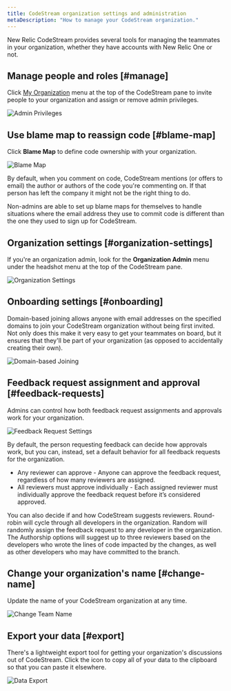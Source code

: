 ```yaml
---
title: CodeStream organization settings and administration
metaDescription: "How to manage your CodeStream organization."
---
```


New Relic CodeStream provides several tools for managing the teammates in your organization, whether they have accounts with New Relic One or not.

## Manage people and roles [#manage]

Click [My Organization](/docs/codestream/how-use-codestream/my-organization) menu at the top of the CodeStream pane to invite people to your organization and assign or remove admin privileges.

![Admin Privileges](/images/AdminRights2.png)

## Use blame map to reassign code [#blame-map]

Click **Blame Map** to define code ownership with your organization.

![Blame Map](/images/MyOrgBlameMap.png)

By default, when you comment on code, CodeStream mentions (or offers to email) the author or authors of the code you're commenting on. If that person has left the company it might not be the right thing to do. 

Non-admins are able to set up blame maps for themselves to handle situations where the email address they use to commit code is different than the one they used to sign up for CodeStream.

## Organization settings [#organization-settings]

If you're an organization admin, look for the **Organization Admin** menu under the headshot menu at the top of the CodeStream pane.

![Organization Settings](/images/OrganizationSettings.png)

## Onboarding settings [#onboarding]

Domain-based joining allows anyone with email addresses on the specified domains to join your CodeStream organization without being first invited. Not only does this make it very easy to get your teammates on board, but it ensures that they'll be part of your organization (as opposed to accidentally creating their own).

![Domain-based Joining](/images/OnboardingDomainJoining.png)

## Feedback request assignment and approval [#feedback-requests]

Admins can control how both feedback request assignments and approvals work for your organization. 

![Feedback Request Settings](/images/FRTeamSettings.png)

By default, the person requesting feedback can decide how approvals work, but you can, instead, set a default behavior for all feedback requests for the organization.

* Any reviewer can approve - Anyone can approve the feedback request, regardless of how many reviewers are assigned.
* All reviewers must approve individually - Each assigned reviewer must individually approve the feedback request before it’s considered approved.

You can also decide if and how CodeStream suggests reviewers. Round-robin will cycle through all developers in the organization. Random will randomly assign the feedback request to any developer in the organization. The Authorship options will suggest up to three reviewers based on the developers who wrote the lines of code impacted by the changes, as well as other developers who may have committed to the branch.

## Change your organization's name [#change-name]

Update the name of your CodeStream organization at any time.

![Change Team Name](/images/ChangeOrgName.png)

## Export your data [#export] 

There's a lightweight export tool for getting your organization's discussions out of CodeStream. Click the icon to copy all of your data to the clipboard so that you can paste it elsewhere.

![Data Export](/images/DataExport.png)
